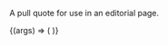 
<Meta title="Brand/Molecules/EditorialQuote" component={EditorialQuote} />

A pull quote for use in an editorial page.

<Canvas withSource="open" className="dark">
  <Story name="EditorialQuote">
    {(args) => (
      <EditorialQuote
        quote={text(
          'Quote',
          'In an interstellar burst, I am back to save the universe.'
        )}
      />
    )}
  </Story>
</Canvas>

<Props story="EditorialQuote" of={EditorialQuote} />
